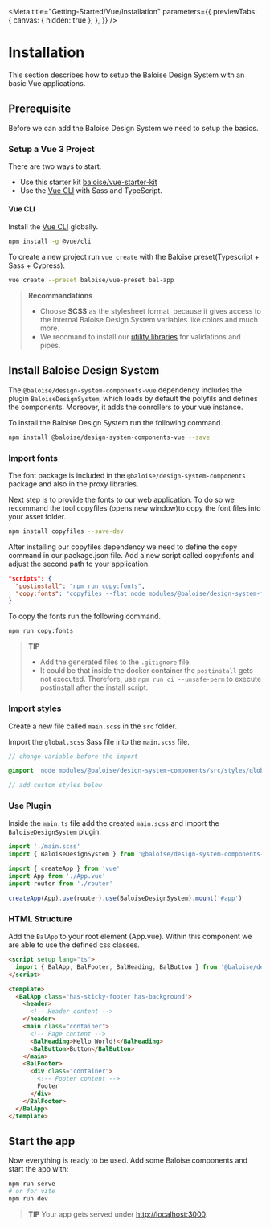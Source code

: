 
<Meta
  title="Getting-Started/Vue/Installation"
  parameters={{
    previewTabs: {
      canvas: { hidden: true },
    },
  }}
/>

# Installation

This section describes how to setup the Baloise Design System with an basic Vue applications.

## Prerequisite

Before we can add the Baloise Design System we need to setup the basics.

### Setup a Vue 3 Project

There are two ways to start.

- Use this starter kit [baloise/vue-starter-kit](https://github.com/baloise/vue-starter-kit)
- Use the [Vue CLI](https://cli.vuejs.org/guide/installation.html) with Sass and TypeScript.

#### Vue CLI

Install the [Vue CLI](https://cli.vuejs.org/) globally.

```bash
npm install -g @vue/cli
```

To create a new project run `vue create` with the Baloise preset(Typescript + Sass + Cypress).

```bash
vue create --preset baloise/vue-preset bal-app
```

> **Recommandations**
>
> - Choose **SCSS** as the stylesheet format, because it gives access to the internal Baloise Design System variables like colors and much more.
> - We recomand to install our [utility libraries](https://github.com/baloise/web-app-utils) for validations and pipes.

## Install Baloise Design System

The `@baloise/design-system-components-vue` dependency includes the plugin `BaloiseDesignSystem`, which loads by default the polyfils and defines the components.
Moreover, it adds the conrollers to your vue instance.

To install the Baloise Design System run the following command.

```bash
npm install @baloise/design-system-components-vue --save
```

### Import fonts

The font package is included in the `@baloise/design-system-components` package and also in the proxy libraries.

Next step is to provide the fonts to our web application. To do so we recommand the tool copyfiles (opens new window)to copy the font files into your asset folder.

```bash
npm install copyfiles --save-dev
```

After installing our copyfiles dependency we need to define the copy command in our package.json file. Add a new script called copy:fonts and adjust the second path to your application.

```json
"scripts": {
  "postinstall": "npm run copy:fonts",
  "copy:fonts": "copyfiles --flat node_modules/@baloise/design-system-fonts/lib/* public/assets/fonts"
}
```

To copy the fonts run the following command.

```bash
npm run copy:fonts
```

> **TIP**
>
> - Add the generated files to the `.gitignore` file.
> - It could be that inside the docker container the `postinstall` gets not executed. Therefore, use `npm run ci --unsafe-perm` to execute postinstall after the install script.

### Import styles

Create a new file called `main.scss` in the `src` folder.

Import the `global.scss` Sass file into the `main.scss` file.

```scss
// change variable before the import

@import 'node_modules/@baloise/design-system-components/src/styles/global.scss';

// add custom styles below
```

### Use Plugin

Inside the `main.ts` file add the created `main.scss` and import the `BaloiseDesignSystem` plugin.

```typescript
import './main.scss'
import { BaloiseDesignSystem } from '@baloise/design-system-components-vue'

import { createApp } from 'vue'
import App from './App.vue'
import router from './router'

createApp(App).use(router).use(BaloiseDesignSystem).mount('#app')
```

### HTML Structure

Add the `BalApp` to your root element (App.vue). Within this component we are able to use the defined css classes.

```html
<script setup lang="ts">
  import { BalApp, BalFooter, BalHeading, BalButton } from '@baloise/design-system-components-vue'
</script>

<template>
  <BalApp class="has-sticky-footer has-background">
    <header>
      <!-- Header content -->
    </header>
    <main class="container">
      <!-- Page content -->
      <BalHeading>Hello World!</BalHeading>
      <BalButton>Button</BalButton>
    </main>
    <BalFooter>
      <div class="container">
        <!-- Footer content -->
        Footer
      </div>
    </BalFooter>
  </BalApp>
</template>
```

## Start the app

Now everything is ready to be used. Add some Baloise components and start the app with:

```bash
npm run serve
# or for vite
npm run dev
```

> **TIP**
> Your app gets served under [http://localhost:3000](http://localhost:3000).

<bal-doc-github link="D:/Baloise/projects/baloise-incubator/design-system/packages/components/src/stories/getting-started/vue/01-installation.stories.mdx"></bal-doc-github>
